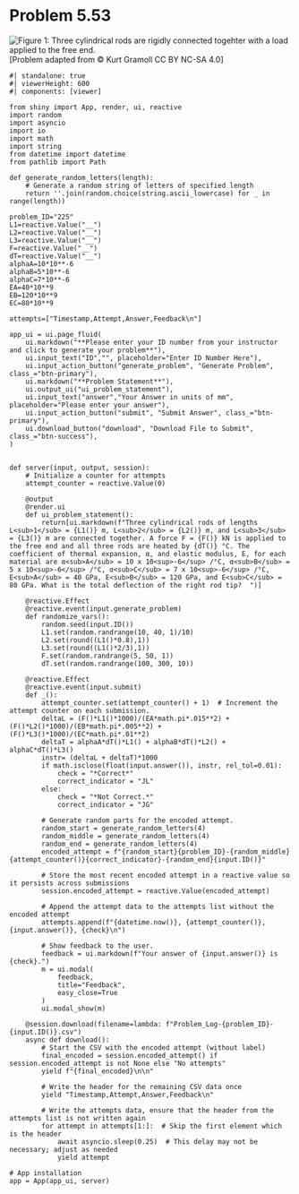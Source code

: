# Problem 5.53 {.unnumbered}


![Figure 1: Three cylindrical rods are rigidly connected togehter with a load applied to the free end.](images/225.png){fig-alt="Three cylindrical rods are rigidly connected togehter with a load applied to the free end. The left hand side is connected to the wall and is attached to rod A. Rod B is attached to rod A on the left and rod C on the right. The load is applied to the free end of rod C. The diameter of rod A is 3 cm, the diameter of rod B is 1 cm, and the diameter of rod C is 2 cm."}
\[Problem adapted from © Kurt Gramoll CC BY NC-SA 4.0\]

```shinylive-python
#| standalone: true
#| viewerHeight: 600
#| components: [viewer]

from shiny import App, render, ui, reactive
import random
import asyncio
import io
import math
import string
from datetime import datetime
from pathlib import Path

def generate_random_letters(length):
    # Generate a random string of letters of specified length
    return ''.join(random.choice(string.ascii_lowercase) for _ in range(length)) 

problem_ID="225"
L1=reactive.Value("__")
L2=reactive.Value("__")
L3=reactive.Value("__")
F=reactive.Value("__")
dT=reactive.Value("__")
alphaA=10*10**-6
alphaB=5*10**-6
alphaC=7*10**-6
EA=40*10**9
EB=120*10**9
EC=80*10**9

attempts=["Timestamp,Attempt,Answer,Feedback\n"]

app_ui = ui.page_fluid(
    ui.markdown("**Please enter your ID number from your instructor and click to generate your problem**"),
    ui.input_text("ID","", placeholder="Enter ID Number Here"),
    ui.input_action_button("generate_problem", "Generate Problem", class_="btn-primary"),
    ui.markdown("**Problem Statement**"),
    ui.output_ui("ui_problem_statement"),
    ui.input_text("answer","Your Answer in units of mm", placeholder="Please enter your answer"),
    ui.input_action_button("submit", "Submit Answer", class_="btn-primary"),
    ui.download_button("download", "Download File to Submit", class_="btn-success"),
)


def server(input, output, session):
    # Initialize a counter for attempts
    attempt_counter = reactive.Value(0)

    @output
    @render.ui
    def ui_problem_statement():
        return[ui.markdown(f"Three cylindrical rods of lengths L<sub>1</sub> = {L1()} m, L<sub>2</sub> = {L2()} m, and L<sub>3</sub> = {L3()} m are connected together. A force F = {F()} kN is applied to the free end and all three rods are heated by {dT()} °C. The coefficient of thermal expansion, α, and elastic modulus, E, for each material are α<sub>A</sub> = 10 x 10<sup>-6</sup> /°C, α<sub>B</sub> = 5 x 10<sup>-6</sup> /°C, α<sub>C</sub> = 7 x 10<sup>-6</sup> /°C, E<sub>A</sub> = 40 GPa, E<sub>B</sub> = 120 GPa, and E<sub>C</sub> = 80 GPa. What is the total deflection of the right rod tip?  ")]
    
    @reactive.Effect
    @reactive.event(input.generate_problem)
    def randomize_vars():
        random.seed(input.ID())
        L1.set(random.randrange(10, 40, 1)/10)
        L2.set(round((L1()*0.8),1))
        L3.set(round((L1()*2/3),1))        
        F.set(random.randrange(5, 50, 1))
        dT.set(random.randrange(100, 300, 10))
        
    @reactive.Effect
    @reactive.event(input.submit)
    def _():
        attempt_counter.set(attempt_counter() + 1)  # Increment the attempt counter on each submission.
        deltaL = (F()*L1()*1000)/(EA*math.pi*.015**2) + (F()*L2()*1000)/(EB*math.pi*.005**2) + (F()*L3()*1000)/(EC*math.pi*.01**2)
        deltaT = alphaA*dT()*L1() + alphaB*dT()*L2() + alphaC*dT()*L3() 
        instr= (deltaL + deltaT)*1000
        if math.isclose(float(input.answer()), instr, rel_tol=0.01):
            check = "*Correct*"
            correct_indicator = "JL"
        else:
            check = "*Not Correct.*"
            correct_indicator = "JG"

        # Generate random parts for the encoded attempt.
        random_start = generate_random_letters(4)
        random_middle = generate_random_letters(4)
        random_end = generate_random_letters(4)
        encoded_attempt = f"{random_start}{problem_ID}-{random_middle}{attempt_counter()}{correct_indicator}-{random_end}{input.ID()}"

        # Store the most recent encoded attempt in a reactive value so it persists across submissions
        session.encoded_attempt = reactive.Value(encoded_attempt)

        # Append the attempt data to the attempts list without the encoded attempt
        attempts.append(f"{datetime.now()}, {attempt_counter()}, {input.answer()}, {check}\n")

        # Show feedback to the user.
        feedback = ui.markdown(f"Your answer of {input.answer()} is {check}.")
        m = ui.modal(
            feedback,
            title="Feedback",
            easy_close=True
        )
        ui.modal_show(m)

    @session.download(filename=lambda: f"Problem_Log-{problem_ID}-{input.ID()}.csv")
    async def download():
        # Start the CSV with the encoded attempt (without label)
        final_encoded = session.encoded_attempt() if session.encoded_attempt is not None else "No attempts"
        yield f"{final_encoded}\n\n"
        
        # Write the header for the remaining CSV data once
        yield "Timestamp,Attempt,Answer,Feedback\n"
        
        # Write the attempts data, ensure that the header from the attempts list is not written again
        for attempt in attempts[1:]:  # Skip the first element which is the header
            await asyncio.sleep(0.25)  # This delay may not be necessary; adjust as needed
            yield attempt

# App installation
app = App(app_ui, server)
```
